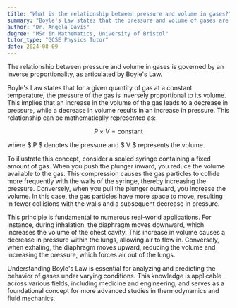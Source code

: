 ```yaml
---
title: "What is the relationship between pressure and volume in gases?"
summary: "Boyle's Law states that the pressure and volume of gases are inversely proportional, meaning that as one increases, the other decreases."
author: "Dr. Angela Davis"
degree: "MSc in Mathematics, University of Bristol"
tutor_type: "GCSE Physics Tutor"
date: 2024-08-09
---
```


The relationship between pressure and volume in gases is governed by an inverse proportionality, as articulated by Boyle's Law.

Boyle's Law states that for a given quantity of gas at a constant temperature, the pressure of the gas is inversely proportional to its volume. This implies that an increase in the volume of the gas leads to a decrease in pressure, while a decrease in volume results in an increase in pressure. This relationship can be mathematically represented as:

$$
P \times V = \text{constant}
$$

where $ P $ denotes the pressure and $ V $ represents the volume.

To illustrate this concept, consider a sealed syringe containing a fixed amount of gas. When you push the plunger inward, you reduce the volume available to the gas. This compression causes the gas particles to collide more frequently with the walls of the syringe, thereby increasing the pressure. Conversely, when you pull the plunger outward, you increase the volume. In this case, the gas particles have more space to move, resulting in fewer collisions with the walls and a subsequent decrease in pressure.

This principle is fundamental to numerous real-world applications. For instance, during inhalation, the diaphragm moves downward, which increases the volume of the chest cavity. This increase in volume causes a decrease in pressure within the lungs, allowing air to flow in. Conversely, when exhaling, the diaphragm moves upward, reducing the volume and increasing the pressure, which forces air out of the lungs.

Understanding Boyle's Law is essential for analyzing and predicting the behavior of gases under varying conditions. This knowledge is applicable across various fields, including medicine and engineering, and serves as a foundational concept for more advanced studies in thermodynamics and fluid mechanics.
    